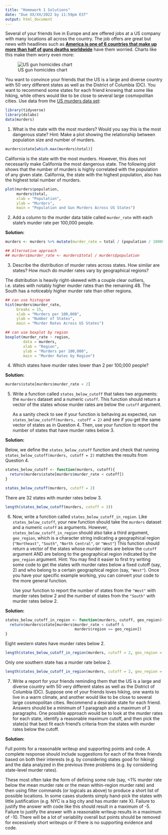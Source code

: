 ```yaml
---
title: "Homework 1 Solutions"
date: "Due XX/XX/2022 by 11:59pm EST"
output: html_document
---
```


Several of your friends live in Europe and are offered jobs at a US company with many locations all across the country. The job offers are great but news with headlines such as [**America is one of 6 countries that make up more than half of guns deaths worldwide**](https://www.vox.com/2018/8/29/17792776/us-gun-deaths-global) have them worried. Charts like this make them worry even more:

![US gun homicides chart](GunTrends_murders_per_1000.png) 

You want to convince your friends that the US is a large and diverse country with 50 very different states as well as the District of Columbia (DC). You want to recommend some states for each friend knowing that some like hiking, while others would like to be close to several large cosmopolitan cities. Use data from the [US murders data set](https://www.rdocumentation.org/packages/dslabs/versions/0.7.1/topics/murders):

```r
library(tidyverse)
library(dslabs)
data(murders)
```


1. What is the state with the most murders? Would you say this is the 
most dangerous state? Hint: Make a plot showing the relationship between population size and number of murders.


```r
murders$state[which.max(murders$total)]
```

California is the state with the most murders. However, this does not necessarily make California the most dangerous state. The following plot shows that the number of murders is highly correlated with the population of any given state. California, the state with the highest population, also has the highest total number of murders.

```r
plot(murders$population, 
     murders$total,
     xlab = "Population", 
     ylab = "Murders",
     main = "Population and Gun Murders Across US States")
```


2. Add a column to the murder data table called `murder_rate` with each state's murder rate per 100,000 people.

**Solution:** 

```r
murders <- murders %>% mutate(murder_rate = total / (population / 100000))

## Alternative approach
## murders$murder_rate <- murders$total / murders$population
```


3. Describe the distribution of murder rates across states. How similar are states? How much do murder rates vary by geographical regions?

The distribution is heavily right-skewed with a couple clear outliers, i.e. states with notably higher murder rates than the remaining 48. The South has a noticeably higher murder rate than other regions.

```r
## can use histogram
hist(murders$murder_rate, 
     breaks = 15,
     xlab = "Murders per 100,000", 
     ylab = "Number of States",
     main = "Murder Rates Across US States")

## can use boxplot by region
boxplot(murder_rate ~ region, 
        data = murders,
        xlab = "Region", 
        ylab = "Murders per 100,000",
        main = "Murder Rates by Region")
```


4. Which states have murder rates lower than 2 per 100,000 people? 

**Solution:** 

```r
murders$state[murders$murder_rate < 2]
```


5. Write a function called `states_below_cutoff` that takes two arguments: the `murders` dataset and a numeric `cutoff`. This function should return a vector of the states whose murder rates are below the `cutoff` argument. 

   As a sanity check to see if your function is behaving as expected, run `states_below_cutoff(murders, cutoff = 2)` and see if you get the same vector of states as in Question 4. Then, use your function to report the number of states that have murder rates below 3. 

**Solution:** 


Below, we define the `states_below_cutoff` function and check that running `states_below_cutoff(murders, cutoff = 2)` matches the results from Question 4. 

```r
states_below_cutoff <- function(murders, cutoff){
  return(murders$state[murders$murder_rate < cutoff])
}

states_below_cutoff(murders, cutoff = 2)
```

There are 32 states with murder rates below 3. 

```r
length(states_below_cutoff(murders, cutoff = 3))
```


6. Now, write a function called `states_below_cutoff_in_region`. Like `states_below_cutoff`, your new function should take the `murders` dataset and a numeric `cutoff` as arguments. However, `states_below_cutoff_in_region` should also take a third argument, `geo_region`, which is a character string indicating a geographical region (`"Northeast"`, `"South"`, `"North Central"`, or `"West"`) This function should return a vector of the states whose murder rates are below the `cutoff` argument AND are belong to the geographical region indicated by the `geo_region` argument. Hint: You may find it easier to first try writing some code to get the states with murder rates below a fixed cutoff (say, 2) and who belong to a certain geographical region (say, `"West"`). Once you have your specific example working, you can convert your code to the more general function. 

   Use your function to report the number of states from the `"West"` with murder rates below 2 and the number of states from the `"South"` with murder rates below 2. 

**Solution:** 

```r
states_below_cutoff_in_region <- function(murders, cutoff, geo_region){
  return(murders$state[murders$murder_rate < cutoff & 
                               murders$region == geo_region])
}
```

Eight western states have murder rates below 2. 

```r
length(states_below_cutoff_in_region(murders, cutoff = 2, geo_region = "West"))
```

Only one southern state has a murder rate below 2. 

```r
length(states_below_cutoff_in_region(murders, cutoff = 2, geo_region = "South"))
```


7. Write a report for your friends reminding them that the US is a large and diverse country with 50 very different states as well as the District of Columbia (DC). Suppose one of your friends loves hiking, one wants to live in a warm climate, and another would like to be close to several large cosmopolitan cities. Recommend a desirable state for each friend. Answers should be a minimum of 1 paragraph and a maximum of 3 paragraphs. One possible approach would be to look at the murder rates for each state, identify a reasonable maximum cutoff, and then pick the state(s) that best fit each friend's criteria from the states with murder rates below the cutoff. 

**Solution:** 

Full points for a reasonable writeup and supporting points and code. A complete response should include suggestions for each of the three friends based on both their interests (e.g. by considering states good for hiking) and the data analyzed in the previous three problems (e.g. by considering state-level murder rates).

These most often take the form of defining some rule (say, <1% murder rate below the mean murder rate or the mean within-region murder rate) and then using filter commands (or logicals as above) to produce a short list of possible locations. In some cases students simply hand-pick the states with little justification (e.g. NYC is a big city and has murder rate X). Failure to justify the answer with code like this should result in a maximum of -5. Failure to justify the answer with a reasonable writeup results in a maximum of -10. There will be a lot of variability overall but points should be removed for excessively short writeups or if there is no supporting evidence and code.


